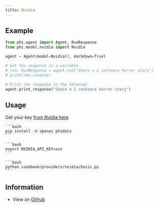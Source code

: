 ```yaml
---
title: Nvidia
---
```


## Example

<CodeGroup>

```python agent.py
from phi.agent import Agent, RunResponse
from phi.model.nvidia import Nvidia

agent = Agent(model=Nvidia(), markdown=True)

# Get the response in a variable
# run: RunResponse = agent.run("Share a 2 sentence horror story")
# print(run.content)

# Print the response in the terminal
agent.print_response("Share a 2 sentence horror story")

```

</CodeGroup>

## Usage

Get your key [from Nvidia here](https://build.nvidia.com/explore/discover).

<Steps>
  <Snippet file="create-venv-step.mdx" />

  <Step title="Install libraries">

    ```bash
    pip install -U openai phidata
    ```

  </Step>

  <Step title="Export `NVIDIA_API_KEY`">

    ```bash
    export NVIDIA_API_KEY=xxx
    ```

  </Step>

  <Step title="Run Nvidia Agent">

    ```bash
    python cookbook/providers/nvidia/basic.py
    ```

  </Step>

  </Steps>

## Information

- View on [Github](https://github.com/phidatahq/phidata/tree/main/cookbook/providers/nvidia/basic.py)
